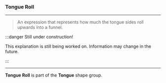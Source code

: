 
### Tongue Roll

***

> An expression that represents how much the 
> tongue sides roll upwards into a funnel.

:::danger Still under construction!

This explanation is still being worked on. 
Information may change in the future.

:::

***

**Tongue Roll** is part of 
the <ContextModal comp={TongueContext}><b>Tongue</b></ContextModal> 
shape group.
